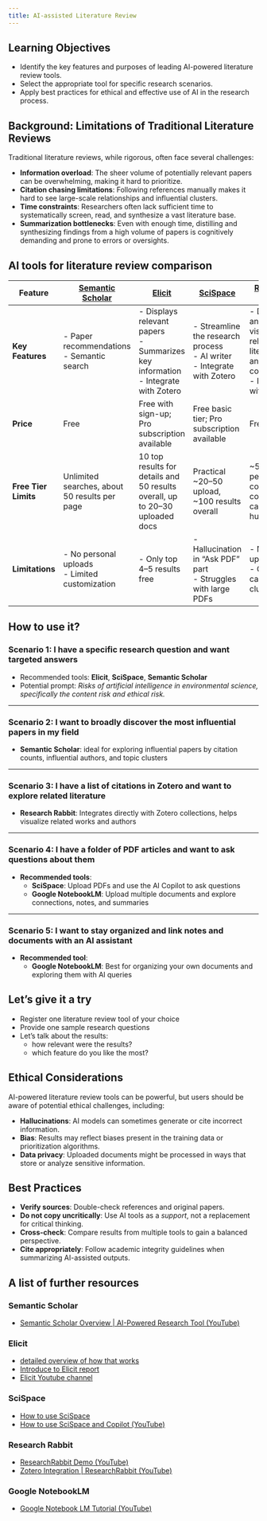 ```yaml
---
title: AI-assisted Literature Review
---
```


:::{.callout-tip}
## Learning Objectives

- Identify the key features and purposes of leading AI-powered literature review tools.
- Select the appropriate tool for specific research scenarios.
- Apply best practices for ethical and effective use of AI in the research process.
:::

## Background: Limitations of Traditional Literature Reviews

Traditional literature reviews, while rigorous, often face several challenges:

- **Information overload**: The sheer volume of potentially relevant papers can be overwhelming, making it hard to prioritize.  
- **Citation chasing limitations**: Following references manually makes it hard to see large-scale relationships and influential clusters.  
- **Time constraints**: Researchers often lack sufficient time to systematically screen, read, and synthesize a vast literature base.  
- **Summarization bottlenecks**: Even with enough time, distilling and synthesizing findings from a high volume of papers is cognitively demanding and prone to errors or oversights.


## AI tools for literature review comparison
::: {.table-sm style="font-size: 0.75em;"}

| **Feature** | **[Semantic Scholar](https://www.semanticscholar.org/)** | **[Elicit](https://elicit.com/)** | **[SciSpace](https://typeset.io/)** | **[Research Rabbit](https://www.researchrabbit.ai/)** | **[Google NotebookLM](https://notebooklm.google/)** |
|------------|--------------|----------------|--------------|-----------------|---------------|
| **Key Features** | - Paper recommendations  <br> - Semantic search | - Displays relevant papers  <br> - Summarizes key information <br> - Integrate with Zotero| - Streamline the research process  <br> - AI writer <br> - Integrate with Zotero| - Discovers and visualizes relevant literature and author connections <br> - Integrate with Zotero | - Summarizes and organizes notes, videos, PDFs, and other documents |
| **Price** | Free | Free with sign-up; Pro subscription available | Free basic tier; Pro subscription available | Free | Free, and plus (paid version) |
| **Free Tier Limits** | Unlimited searches, about 50 results per page | 10 top results for details and 50 results overall, up to 20–30 uploaded docs | Practical ~20–50 upload, ~100 results overall | ~50 results per collection, collections can grow to hundreds | Up to 20–30 personal documents per notebook |
| **Limitations** | - No personal uploads  <br> - Limited customization | - Only top 4–5 results free  <br> | - Hallucination in "Ask PDF" part  <br> - Struggles with large PDFs | - No PDF uploads  <br> - Graphs can be cluttered | - No external literature search  <br> - Early stage beta |
:::
## How to use it?

### Scenario 1: I have a specific research question and want targeted answers

  - Recommended tools: **Elicit**, **SciSpace**, **Semantic Scholar**
  - Potential prompt: *Risks of artificial intelligence in environmental science, specifically the content risk and ethical risk. *

---

### Scenario 2: I want to broadly discover the most influential papers in my field

  - **Semantic Scholar**: ideal for exploring influential papers by citation counts, influential authors, and topic clusters  

---

### Scenario 3: I have a list of citations in Zotero and want to explore related literature

  - **Research Rabbit**: Integrates directly with Zotero collections, helps visualize related works and authors  

---

### Scenario 4: I have a folder of PDF articles and want to ask questions about them

- **Recommended tools**:  
  - **SciSpace**: Upload PDFs and use the AI Copilot to ask questions  
  - **Google NotebookLM**: Upload multiple documents and explore connections, notes, and summaries  

---

### Scenario 5: I want to stay organized and link notes and documents with an AI assistant

- **Recommended tool**:  
  - **Google NotebookLM**: Best for organizing your own documents and exploring them with AI queries  



::: {.callout-exercise}
## Let's give it a try

 - Register one literature review tool of your choice
 - Provide one sample research questions
 - Let's talk about the results:
   - how relevant were the results?
   - which feature do you like the most? 
:::


::: {.callout-warning}
## Ethical Considerations

AI-powered literature review tools can be powerful, but users should be aware of potential ethical challenges, including:

- **Hallucinations**: AI models can sometimes generate or cite incorrect information.
- **Bias**: Results may reflect biases present in the training data or prioritization algorithms.
- **Data privacy**: Uploaded documents might be processed in ways that store or analyze sensitive information.
:::

::: {.callout-note}
## Best Practices

- **Verify sources**: Double-check references and original papers.
- **Do not copy uncritically**: Use AI tools as a *support*, not a replacement for critical thinking.
- **Cross-check**: Compare results from multiple tools to gain a balanced perspective.
- **Cite appropriately**: Follow academic integrity guidelines when summarizing AI-assisted outputs.
:::

## A list of further resources

### Semantic Scholar

- [Semantic Scholar Overview | AI-Powered Research Tool (YouTube)](https://www.youtube.com/watch?v=U25ZhuokyG4)


### Elicit

- [detailed overview of how that works](https://blog.elicit.com/systematic-review/)
- [Introduce to Elicit report](https://blog.elicit.com/introducing-elicit-reports/)
- [Elicit Youtube channel](https://www.youtube.com/@elicit-research)


### SciSpace

- [How to use SciSpace ](https://www.youtube.com/@scispace_)
- [How to use SciSpace and Copilot (YouTube)](https://www.youtube.com/watch?v=TV1tfPzQGfU)


### Research Rabbit

- [ResearchRabbit Demo (YouTube)](https://www.youtube.com/watch?v=16eOHCbi9fI&t=112s)
- [Zotero Integration | ResearchRabbit (YouTube)](https://www.youtube.com/watch?v=eM7h4lol2lY&t=67s)

### Google NotebookLM

- [Google Notebook LM Tutorial (YouTube)](https://www.youtube.com/watch?v=UG0DP6nVnrc)

